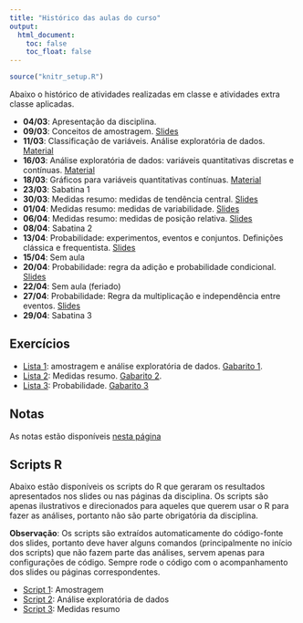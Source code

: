 ```yaml
---
title: "Histórico das aulas do curso"
output:
  html_document:
    toc: false
    toc_float: false
---
```


```r
source("knitr_setup.R")
```

Abaixo o histórico de atividades realizadas em classe e atividades extra
classe aplicadas.

- **04/03**: Apresentação da disciplina.
- **09/03**: Conceitos de amostragem. [Slides](01_introducao_e_amostragem/01_Introducao_a_Estatistica_e_amostragem.pdf)
- **11/03**: Classificação de variáveis. Análise exploratória de dados. [Material](02_Analise_Exploratoria_de_Dados.html)
- **16/03**: Análise exploratória de dados: variáveis quantitativas
  discretas e contínuas. [Material](02_Analise_Exploratoria_de_Dados.html)
- **18/03**: Gráficos para variáveis quantitativas contínuas. [Material](02_Analise_Exploratoria_de_Dados.html)
- **23/03**: Sabatina 1
- **30/03**: Medidas resumo: medidas de tendência central.
  [Slides](03_Medidas_resumo/03_Medidas_resumo.pdf)
- **01/04**: Medidas resumo: medidas de variabilidade.
  [Slides](03_Medidas_resumo/03_Medidas_resumo.pdf)
- **06/04**: Medidas resumo: medidas de posição relativa.
  [Slides](03_Medidas_resumo/03_Medidas_resumo.pdf)
- **08/04**: Sabatina 2
- **13/04**: Probabilidade: experimentos, eventos e conjuntos.
  Definições clássica e frequentista.
  [Slides](04_Probabilidade/04_Probabilidade.pdf)
- **15/04**: Sem aula
- **20/04**: Probabilidade: regra da adição e probabilidade condicional.
  [Slides](04_Probabilidade/04_Probabilidade.pdf)
- **22/04**: Sem aula (feriado)
- **27/04**: Probabilidade: Regra da multiplicação e independência entre
  eventos. [Slides](04_Probabilidade/04_Probabilidade.pdf)
- **29/04**: Sabatina 3

## Exercícios

- [Lista 1][]: amostragem e análise exploratória de dados. [Gabarito 1][].
- [Lista 2][]: Medidas resumo. [Gabarito 2][].
- [Lista 3][]: Probabilidade. [Gabarito 3][]

[Lista 1]: exercicios/01_Amostragem_e_Exploratoria.pdf
[Gabarito 1]: exercicios/01_Amostragem_e_Exploratoria_GABARITO.pdf
[Lista 2]: exercicios/03_Medidas_resumo.pdf
[Gabarito 2]: exercicios/03_Medidas_resumo_GABARITO.pdf
[Lista 3]: exercicios/04_Probabilidade.pdf
[Gabarito 3]: exercicios/04_Probabilidade_GABARITO.pdf

## Notas

As notas estão disponíveis [nesta página](notas.html)

## Scripts R

Abaixo estão disponíveis os scripts do R que geraram os resultados
apresentados nos slides ou nas páginas da disciplina. Os scripts são
apenas ilustrativos e direcionados para aqueles que querem usar o R para
fazer as análises, portanto não são parte obrigatória da disciplina.

**Observação**: Os scripts são extraídos automaticamente do código-fonte
dos slides, portanto deve haver alguns comandos (principalmente no
início dos scripts) que não fazem parte das análises, servem apenas para
configurações de código. Sempre rode o código com o acompanhamento dos
slides ou páginas correspondentes.

- [Script 1][]: Amostragem
- [Script 2][]: Análise exploratória de dados
- [Script 3][]: Medidas resumo

[Script 1]: 01_introducao_e_amostragem/script_amostragem.R
[Script 2]: 02_Analise_Exploratoria_de_Dados.R
[Script 3]: 03_Medidas_resumo/03_Medidas_resumo.R
